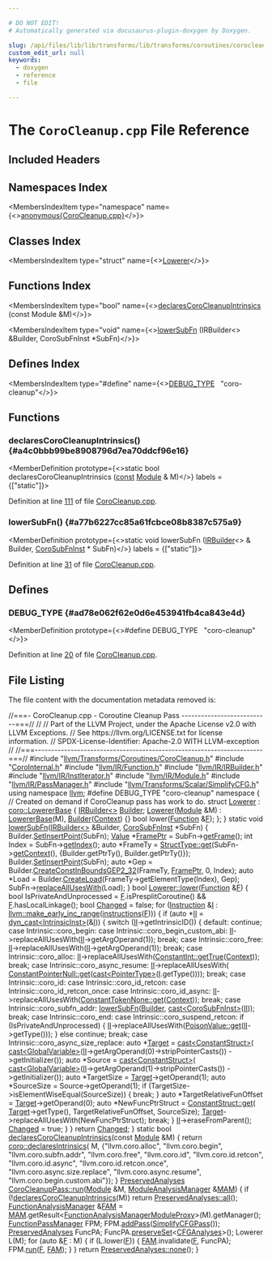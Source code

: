 ```yaml
---

# DO NOT EDIT!
# Automatically generated via docusaurus-plugin-doxygen by Doxygen.

slug: /api/files/lib/lib/transforms/lib/transforms/coroutines/corocleanup-cpp
custom_edit_url: null
keywords:
  - doxygen
  - reference
  - file

---
```





# The `CoroCleanup.cpp` File Reference

<DoxygenPage pluginConfig={pluginConfig}>



## Included Headers

<IncludesList>
<IncludesListItem
  filePath="llvm/Transforms/Coroutines/CoroCleanup.h"
  permalink="/docs/api/files/include/include/llvm/include/llvm/transforms/include/llvm/transforms/coroutines/corocleanup-h"
  isLocal="true" />
<IncludesListItem
  filePath="CoroInternal.h"
  permalink="/docs/api/files/lib/lib/transforms/lib/transforms/coroutines/corointernal-h"
  isLocal="true" />
<IncludesListItem
  filePath="llvm/IR/Function.h"
  permalink="/docs/api/files/include/include/llvm/include/llvm/ir/function-h"
  isLocal="true" />
<IncludesListItem
  filePath="llvm/IR/IRBuilder.h"
  permalink="/docs/api/files/include/include/llvm/include/llvm/ir/irbuilder-h"
  isLocal="true" />
<IncludesListItem
  filePath="llvm/IR/InstIterator.h"
  permalink="/docs/api/files/include/include/llvm/include/llvm/ir/institerator-h"
  isLocal="true" />
<IncludesListItem
  filePath="llvm/IR/Module.h"
  permalink="/docs/api/files/include/include/llvm/include/llvm/ir/module-h"
  isLocal="true" />
<IncludesListItem
  filePath="llvm/IR/PassManager.h"
  permalink="/docs/api/files/include/include/llvm/include/llvm/ir/passmanager-h"
  isLocal="true" />
<IncludesListItem
  filePath="llvm/Transforms/Scalar/SimplifyCFG.h"
  permalink="/docs/api/files/include/include/llvm/include/llvm/transforms/include/llvm/transforms/scalar/simplifycfg-h"
  isLocal="true" />
</IncludesList>

## Namespaces Index

<MembersIndex>

<MembersIndexItem
  type="namespace"
  name={<><a href="/docs/api/namespaces/anonymous-corocleanup-cpp-">anonymous&#123;CoroCleanup.cpp&#125;</a></>}>
</MembersIndexItem>

</MembersIndex>

## Classes Index

<MembersIndex>

<MembersIndexItem
  type="struct"
  name={<><a href="/docs/api/structs/anonymous-namespace-corocleanup-cpp-/lowerer">Lowerer</a></>}>
</MembersIndexItem>

</MembersIndex>

## Functions Index

<MembersIndex>

<MembersIndexItem
  type="bool"
  name={<><a href="#a4c0bbb99be8908796d7ea70ddcf96e16">declaresCoroCleanupIntrinsics</a> (const Module &amp;M)</>}>
</MembersIndexItem>

<MembersIndexItem
  type="void"
  name={<><a href="#a77b6227cc85a61fcbce08b8387c575a9">lowerSubFn</a> (IRBuilder&lt;&gt; &amp;Builder, CoroSubFnInst &#42;SubFn)</>}>
</MembersIndexItem>

</MembersIndex>

## Defines Index

<MembersIndex>

<MembersIndexItem
  type="#define"
  name={<><a href="#ad78e062f62e0d6e453941fb4ca843e4d">DEBUG&#95;TYPE</a>&nbsp;&nbsp;&nbsp;&quot;coro-cleanup&quot;</>}>
</MembersIndexItem>

</MembersIndex>


<SectionDefinition>

## Functions

### declaresCoroCleanupIntrinsics() {#a4c0bbb99be8908796d7ea70ddcf96e16}

<MemberDefinition
  prototype={<>static bool declaresCoroCleanupIntrinsics (<a href="/docs/api/files/lib/lib/target/lib/target/aarch64/aarch64promoteconstant-cpp/#a90f8350fecae261c25be85d38b451bff">const</a> <a href="/docs/api/classes/llvm/module">Module</a> &amp; M)</>}
  labels = {["static"]}>

Definition at line <a href="#l00111">111</a> of file <a href="/docs/api/files/lib/lib/transforms/lib/transforms/coroutines/corocleanup-cpp">CoroCleanup.cpp</a>.
</MemberDefinition>

### lowerSubFn() {#a77b6227cc85a61fcbce08b8387c575a9}

<MemberDefinition
  prototype={<>static void lowerSubFn (<a href="/docs/api/classes/llvm/irbuilder">IRBuilder</a>&lt;&gt; &amp; Builder, <a href="/docs/api/classes/llvm/corosubfninst">CoroSubFnInst</a> &#42; SubFn)</>}
  labels = {["static"]}>

Definition at line <a href="#l00031">31</a> of file <a href="/docs/api/files/lib/lib/transforms/lib/transforms/coroutines/corocleanup-cpp">CoroCleanup.cpp</a>.
</MemberDefinition>

</SectionDefinition>

<SectionDefinition>

## Defines

### DEBUG&#95;TYPE {#ad78e062f62e0d6e453941fb4ca843e4d}

<MemberDefinition
  prototype={<>#define DEBUG&#95;TYPE&nbsp;&nbsp;&nbsp;&quot;coro-cleanup&quot;</>}>

Definition at line <a href="#l00020">20</a> of file <a href="/docs/api/files/lib/lib/transforms/lib/transforms/coroutines/corocleanup-cpp">CoroCleanup.cpp</a>.
</MemberDefinition>

</SectionDefinition>

## File Listing

The file content with the documentation metadata removed is:

<ProgramListing>

<Link id="l00001" /><CodeLine lineNumber="1"><Highlight kind="comment">//===- CoroCleanup.cpp - Coroutine Cleanup Pass ---------------------------===//</Highlight><Highlight kind="normal"></Highlight></CodeLine>
<Link id="l00002" /><CodeLine lineNumber="2"><Highlight kind="normal"></Highlight><Highlight kind="comment">//</Highlight><Highlight kind="normal"></Highlight></CodeLine>
<Link id="l00003" /><CodeLine lineNumber="3"><Highlight kind="normal"></Highlight><Highlight kind="comment">// Part of the LLVM Project, under the Apache License v2.0 with LLVM Exceptions.</Highlight><Highlight kind="normal"></Highlight></CodeLine>
<Link id="l00004" /><CodeLine lineNumber="4"><Highlight kind="normal"></Highlight><Highlight kind="comment">// See https://llvm.org/LICENSE.txt for license information.</Highlight><Highlight kind="normal"></Highlight></CodeLine>
<Link id="l00005" /><CodeLine lineNumber="5"><Highlight kind="normal"></Highlight><Highlight kind="comment">// SPDX-License-Identifier: Apache-2.0 WITH LLVM-exception</Highlight><Highlight kind="normal"></Highlight></CodeLine>
<Link id="l00006" /><CodeLine lineNumber="6"><Highlight kind="normal"></Highlight><Highlight kind="comment">//</Highlight><Highlight kind="normal"></Highlight></CodeLine>
<Link id="l00007" /><CodeLine lineNumber="7"><Highlight kind="normal"></Highlight><Highlight kind="comment">//===----------------------------------------------------------------------===//</Highlight><Highlight kind="normal"></Highlight></CodeLine>
<Link id="l00008" /><CodeLine lineNumber="8"><Highlight kind="normal"></Highlight></CodeLine>
<Link id="l00009" /><CodeLine lineNumber="9"><Highlight kind="normal"></Highlight><Highlight kind="preprocessor">#include &quot;<a href="/docs/api/files/include/include/llvm/include/llvm/transforms/include/llvm/transforms/coroutines/corocleanup-h">llvm/Transforms/Coroutines/CoroCleanup.h</a>&quot;</Highlight><Highlight kind="normal"></Highlight></CodeLine>
<Link id="l00010" /><CodeLine lineNumber="10"><Highlight kind="normal"></Highlight><Highlight kind="preprocessor">#include &quot;<a href="/docs/api/files/lib/lib/transforms/lib/transforms/coroutines/corointernal-h">CoroInternal.h</a>&quot;</Highlight><Highlight kind="normal"></Highlight></CodeLine>
<Link id="l00011" /><CodeLine lineNumber="11"><Highlight kind="normal"></Highlight><Highlight kind="preprocessor">#include &quot;<a href="/docs/api/files/include/include/llvm/include/llvm/ir/function-h">llvm/IR/Function.h</a>&quot;</Highlight><Highlight kind="normal"></Highlight></CodeLine>
<Link id="l00012" /><CodeLine lineNumber="12"><Highlight kind="normal"></Highlight><Highlight kind="preprocessor">#include &quot;<a href="/docs/api/files/include/include/llvm/include/llvm/ir/irbuilder-h">llvm/IR/IRBuilder.h</a>&quot;</Highlight><Highlight kind="normal"></Highlight></CodeLine>
<Link id="l00013" /><CodeLine lineNumber="13"><Highlight kind="normal"></Highlight><Highlight kind="preprocessor">#include &quot;<a href="/docs/api/files/include/include/llvm/include/llvm/ir/institerator-h">llvm/IR/InstIterator.h</a>&quot;</Highlight><Highlight kind="normal"></Highlight></CodeLine>
<Link id="l00014" /><CodeLine lineNumber="14"><Highlight kind="normal"></Highlight><Highlight kind="preprocessor">#include &quot;<a href="/docs/api/files/include/include/llvm/include/llvm/ir/module-h">llvm/IR/Module.h</a>&quot;</Highlight><Highlight kind="normal"></Highlight></CodeLine>
<Link id="l00015" /><CodeLine lineNumber="15"><Highlight kind="normal"></Highlight><Highlight kind="preprocessor">#include &quot;<a href="/docs/api/files/include/include/llvm/include/llvm/ir/passmanager-h">llvm/IR/PassManager.h</a>&quot;</Highlight><Highlight kind="normal"></Highlight></CodeLine>
<Link id="l00016" /><CodeLine lineNumber="16"><Highlight kind="normal"></Highlight><Highlight kind="preprocessor">#include &quot;<a href="/docs/api/files/include/include/llvm/include/llvm/transforms/include/llvm/transforms/scalar/simplifycfg-h">llvm/Transforms/Scalar/SimplifyCFG.h</a>&quot;</Highlight><Highlight kind="normal"></Highlight></CodeLine>
<Link id="l00017" /><CodeLine lineNumber="17"><Highlight kind="normal"></Highlight></CodeLine>
<Link id="l00018" /><CodeLine lineNumber="18"><Highlight kind="normal"></Highlight><Highlight kind="keyword">using namespace </Highlight><Highlight kind="normal"><a href="/docs/api/namespaces/llvm">llvm</a>;</Highlight></CodeLine>
<Link id="l00019" /><CodeLine lineNumber="19"><Highlight kind="normal"></Highlight></CodeLine>
<Link id="l00020" /><CodeLine lineNumber="20" lineLink="#ad78e062f62e0d6e453941fb4ca843e4d"><Highlight kind="normal"></Highlight><Highlight kind="preprocessor">#define DEBUG&#95;TYPE &quot;coro-cleanup&quot;</Highlight><Highlight kind="normal"></Highlight></CodeLine>
<Link id="l00021" /><CodeLine lineNumber="21"><Highlight kind="normal"></Highlight></CodeLine>
<Link id="l00022" /><CodeLine lineNumber="22" lineLink="/docs/api/namespaces/anonymous-corocleanup-cpp-"><Highlight kind="normal"></Highlight><Highlight kind="keyword">namespace </Highlight><Highlight kind="normal">&#123;</Highlight></CodeLine>
<Link id="l00023" /><CodeLine lineNumber="23"><Highlight kind="normal"></Highlight><Highlight kind="comment">// Created on demand if CoroCleanup pass has work to do.</Highlight><Highlight kind="normal"></Highlight></CodeLine>
<Link id="l00024" /><CodeLine lineNumber="24" lineLink="/docs/api/structs/anonymous-namespace-corocleanup-cpp-/lowerer"><Highlight kind="normal"></Highlight><Highlight kind="keyword">struct </Highlight><Highlight kind="normal"><a href="/docs/api/structs/anonymous-namespace-corocleanup-cpp-/lowerer/#a607a3f320507de4beca82a0b31332886">Lowerer</a> : <a href="/docs/api/structs/llvm/coro/lowererbase">coro::LowererBase</a> &#123;</Highlight></CodeLine>
<Link id="l00025" /><CodeLine lineNumber="25" lineLink="/docs/api/structs/anonymous-namespace-corocleanup-cpp-/lowerer/#a48fcb82f869bc58b7591c62b3ca3eeaa"><Highlight kind="normal">  <a href="/docs/api/classes/llvm/irbuilder">IRBuilder&lt;&gt;</a> <a href="/docs/api/structs/anonymous-namespace-corocleanup-cpp-/lowerer/#a48fcb82f869bc58b7591c62b3ca3eeaa">Builder</a>;</Highlight></CodeLine>
<Link id="l00026" /><CodeLine lineNumber="26" lineLink="/docs/api/structs/anonymous-namespace-corocleanup-cpp-/lowerer/#a607a3f320507de4beca82a0b31332886"><Highlight kind="normal">  <a href="/docs/api/structs/anonymous-namespace-corocleanup-cpp-/lowerer/#a607a3f320507de4beca82a0b31332886">Lowerer</a>(<a href="/docs/api/classes/llvm/module">Module</a> &amp;M) : <a href="/docs/api/structs/llvm/coro/lowererbase/#a2febb7f3cf36434914eef0bbc61818f0">LowererBase</a>(M), <a href="/docs/api/structs/anonymous-namespace-corocleanup-cpp-/lowerer/#a48fcb82f869bc58b7591c62b3ca3eeaa">Builder</a>(<a href="/docs/api/structs/llvm/coro/lowererbase/#ab9611e387d2e57455c71e4918fd438c7">Context</a>) &#123;&#125;</Highlight></CodeLine>
<Link id="l00027" /><CodeLine lineNumber="27"><Highlight kind="normal">  </Highlight><Highlight kind="keywordtype">bool</Highlight><Highlight kind="normal"> lower(<a href="/docs/api/classes/llvm/function">Function</a> &amp;<a href="/docs/api/files/lib/lib/support/md5-cpp/#a96d73bbd7af15cb1fc38c3f4a3bd82e9">F</a>);</Highlight></CodeLine>
<Link id="l00028" /><CodeLine lineNumber="28"><Highlight kind="normal">&#125;;</Highlight></CodeLine>
<Link id="l00029" /><CodeLine lineNumber="29"><Highlight kind="normal">&#125;</Highlight></CodeLine>
<Link id="l00030" /><CodeLine lineNumber="30"><Highlight kind="normal"></Highlight></CodeLine>
<Link id="l00031" /><CodeLine lineNumber="31" lineLink="#a77b6227cc85a61fcbce08b8387c575a9"><Highlight kind="normal"></Highlight><Highlight kind="keyword">static</Highlight><Highlight kind="normal"> </Highlight><Highlight kind="keywordtype">void</Highlight><Highlight kind="normal"> <a href="#a77b6227cc85a61fcbce08b8387c575a9">lowerSubFn</a>(<a href="/docs/api/classes/llvm/irbuilder">IRBuilder&lt;&gt;</a> &amp;Builder, <a href="/docs/api/classes/llvm/corosubfninst">CoroSubFnInst</a> &#42;SubFn) &#123;</Highlight></CodeLine>
<Link id="l00032" /><CodeLine lineNumber="32"><Highlight kind="normal">  Builder.<a href="/docs/api/classes/llvm/irbuilderbase/#ace45cae6925c65e9d6916e09dd5b17cc">SetInsertPoint</a>(SubFn);</Highlight></CodeLine>
<Link id="l00033" /><CodeLine lineNumber="33"><Highlight kind="normal">  <a href="/docs/api/classes/llvm/value">Value</a> &#42;<a href="/docs/api/files/lib/lib/target/lib/target/xcore/xcoreframelowering-cpp/#a64f8c7400de58c117c5af250f000675f">FramePtr</a> = SubFn-&gt;<a href="/docs/api/classes/llvm/corosubfninst/#a54a9f5b070810ccdabc867b0324f616e">getFrame</a>();</Highlight></CodeLine>
<Link id="l00034" /><CodeLine lineNumber="34"><Highlight kind="normal">  </Highlight><Highlight kind="keywordtype">int</Highlight><Highlight kind="normal"> Index = SubFn-&gt;<a href="/docs/api/classes/llvm/corosubfninst/#a85b47c7821ab7c779250e9d61b15de4f">getIndex</a>();</Highlight></CodeLine>
<Link id="l00035" /><CodeLine lineNumber="35"><Highlight kind="normal"></Highlight></CodeLine>
<Link id="l00036" /><CodeLine lineNumber="36"><Highlight kind="normal">  </Highlight><Highlight kind="keyword">auto</Highlight><Highlight kind="normal"> &#42;FrameTy = <a href="/docs/api/classes/llvm/structtype/#a18fc4545474c6ebb6f7c547f64f4fb31">StructType::get</a>(SubFn-&gt;<a href="/docs/api/classes/llvm/value/#ab3fc0225d8aaf8434026c3573f961f2c">getContext</a>(),</Highlight></CodeLine>
<Link id="l00037" /><CodeLine lineNumber="37"><Highlight kind="normal">                                  &#123;Builder.getPtrTy(), Builder.getPtrTy()&#125;);</Highlight></CodeLine>
<Link id="l00038" /><CodeLine lineNumber="38"><Highlight kind="normal"></Highlight></CodeLine>
<Link id="l00039" /><CodeLine lineNumber="39"><Highlight kind="normal">  Builder.<a href="/docs/api/classes/llvm/irbuilderbase/#ace45cae6925c65e9d6916e09dd5b17cc">SetInsertPoint</a>(SubFn);</Highlight></CodeLine>
<Link id="l00040" /><CodeLine lineNumber="40"><Highlight kind="normal">  </Highlight><Highlight kind="keyword">auto</Highlight><Highlight kind="normal"> &#42;Gep = Builder.<a href="/docs/api/classes/llvm/irbuilderbase/#aa85037712ab4c5044582974769aa4b62">CreateConstInBoundsGEP2&#95;32</a>(FrameTy, <a href="/docs/api/files/lib/lib/target/lib/target/xcore/xcoreframelowering-cpp/#a64f8c7400de58c117c5af250f000675f">FramePtr</a>, 0, Index);</Highlight></CodeLine>
<Link id="l00041" /><CodeLine lineNumber="41"><Highlight kind="normal">  </Highlight><Highlight kind="keyword">auto</Highlight><Highlight kind="normal"> &#42;Load = Builder.<a href="/docs/api/classes/llvm/irbuilderbase/#a9b01712e5f196d6d3d021ef23aad50e4">CreateLoad</a>(FrameTy-&gt;getElementType(Index), Gep);</Highlight></CodeLine>
<Link id="l00042" /><CodeLine lineNumber="42"><Highlight kind="normal"></Highlight></CodeLine>
<Link id="l00043" /><CodeLine lineNumber="43"><Highlight kind="normal">  SubFn-&gt;<a href="/docs/api/classes/llvm/value/#a3ab5fc45117b450e8bb04e564cb6e5f2">replaceAllUsesWith</a>(Load);</Highlight></CodeLine>
<Link id="l00044" /><CodeLine lineNumber="44"><Highlight kind="normal">&#125;</Highlight></CodeLine>
<Link id="l00045" /><CodeLine lineNumber="45"><Highlight kind="normal"></Highlight></CodeLine>
<Link id="l00046" /><CodeLine lineNumber="46" lineLink="/docs/api/structs/anonymous-namespace-corocleanup-cpp-/lowerer/#ae8263688979f1e86bc684abf99f43d61"><Highlight kind="normal"></Highlight><Highlight kind="keywordtype">bool</Highlight><Highlight kind="normal"> <a href="/docs/api/structs/anonymous-namespace-corocleanup-cpp-/lowerer/#ae8263688979f1e86bc684abf99f43d61">Lowerer::lower</a>(<a href="/docs/api/classes/llvm/function">Function</a> &amp;<a href="/docs/api/files/lib/lib/support/md5-cpp/#a96d73bbd7af15cb1fc38c3f4a3bd82e9">F</a>) &#123;</Highlight></CodeLine>
<Link id="l00047" /><CodeLine lineNumber="47"><Highlight kind="normal">  </Highlight><Highlight kind="keywordtype">bool</Highlight><Highlight kind="normal"> IsPrivateAndUnprocessed = <a href="/docs/api/files/lib/lib/support/md5-cpp/#a96d73bbd7af15cb1fc38c3f4a3bd82e9">F</a>.isPresplitCoroutine() &amp;&amp; <a href="/docs/api/files/lib/lib/support/md5-cpp/#a96d73bbd7af15cb1fc38c3f4a3bd82e9">F</a>.hasLocalLinkage();</Highlight></CodeLine>
<Link id="l00048" /><CodeLine lineNumber="48"><Highlight kind="normal">  </Highlight><Highlight kind="keywordtype">bool</Highlight><Highlight kind="normal"> <a href="/docs/api/groups/arcopt/#gaa57b1a4e6a1c79233913139635169cf1">Changed</a> = </Highlight><Highlight kind="keyword">false</Highlight><Highlight kind="normal">;</Highlight></CodeLine>
<Link id="l00049" /><CodeLine lineNumber="49"><Highlight kind="normal"></Highlight></CodeLine>
<Link id="l00050" /><CodeLine lineNumber="50"><Highlight kind="normal">  </Highlight><Highlight kind="keywordflow">for</Highlight><Highlight kind="normal"> (<a href="/docs/api/classes/llvm/instruction">Instruction</a> &amp;<a href="/docs/api/files/lib/lib/support/md5-cpp/#ac0eafdc9ee161b71e7af98af736952fd">I</a> : <a href="/docs/api/namespaces/llvm/#a3d2cdc4a0db233678e7141c9d6ea3419">llvm::make&#95;early&#95;inc&#95;range</a>(<a href="/docs/api/files/lib/lib/codegen/atomicexpandpass-cpp/#a1bcc06b1cb86bd0ea08f33323190bdaa">instructions</a>(<a href="/docs/api/files/lib/lib/support/md5-cpp/#a96d73bbd7af15cb1fc38c3f4a3bd82e9">F</a>))) &#123;</Highlight></CodeLine>
<Link id="l00051" /><CodeLine lineNumber="51"><Highlight kind="normal">    </Highlight><Highlight kind="keywordflow">if</Highlight><Highlight kind="normal"> (</Highlight><Highlight kind="keyword">auto</Highlight><Highlight kind="normal"> &#42;<a href="/docs/api/files/lib/lib/target/lib/target/nvptx/nvvmintrrange-cpp/#ac5804672fc0850438d63caec770647f8">II</a> = <a href="/docs/api/namespaces/llvm/#a22eeee01734061ac1b31ccd994c49eef">dyn&#95;cast&lt;IntrinsicInst&gt;</a>(&amp;<a href="/docs/api/files/lib/lib/support/md5-cpp/#ac0eafdc9ee161b71e7af98af736952fd">I</a>)) &#123;</Highlight></CodeLine>
<Link id="l00052" /><CodeLine lineNumber="52"><Highlight kind="normal">      </Highlight><Highlight kind="keywordflow">switch</Highlight><Highlight kind="normal"> (<a href="/docs/api/files/lib/lib/target/lib/target/nvptx/nvvmintrrange-cpp/#ac5804672fc0850438d63caec770647f8">II</a>-&gt;getIntrinsicID()) &#123;</Highlight></CodeLine>
<Link id="l00053" /><CodeLine lineNumber="53"><Highlight kind="normal">      </Highlight><Highlight kind="keywordflow">default</Highlight><Highlight kind="normal">:</Highlight></CodeLine>
<Link id="l00054" /><CodeLine lineNumber="54"><Highlight kind="normal">        </Highlight><Highlight kind="keywordflow">continue</Highlight><Highlight kind="normal">;</Highlight></CodeLine>
<Link id="l00055" /><CodeLine lineNumber="55"><Highlight kind="normal">      </Highlight><Highlight kind="keywordflow">case</Highlight><Highlight kind="normal"> Intrinsic::coro&#95;begin:</Highlight></CodeLine>
<Link id="l00056" /><CodeLine lineNumber="56"><Highlight kind="normal">      </Highlight><Highlight kind="keywordflow">case</Highlight><Highlight kind="normal"> Intrinsic::coro&#95;begin&#95;custom&#95;abi:</Highlight></CodeLine>
<Link id="l00057" /><CodeLine lineNumber="57"><Highlight kind="normal">        <a href="/docs/api/files/lib/lib/target/lib/target/nvptx/nvvmintrrange-cpp/#ac5804672fc0850438d63caec770647f8">II</a>-&gt;replaceAllUsesWith(<a href="/docs/api/files/lib/lib/target/lib/target/nvptx/nvvmintrrange-cpp/#ac5804672fc0850438d63caec770647f8">II</a>-&gt;getArgOperand(1));</Highlight></CodeLine>
<Link id="l00058" /><CodeLine lineNumber="58"><Highlight kind="normal">        </Highlight><Highlight kind="keywordflow">break</Highlight><Highlight kind="normal">;</Highlight></CodeLine>
<Link id="l00059" /><CodeLine lineNumber="59"><Highlight kind="normal">      </Highlight><Highlight kind="keywordflow">case</Highlight><Highlight kind="normal"> Intrinsic::coro&#95;free:</Highlight></CodeLine>
<Link id="l00060" /><CodeLine lineNumber="60"><Highlight kind="normal">        <a href="/docs/api/files/lib/lib/target/lib/target/nvptx/nvvmintrrange-cpp/#ac5804672fc0850438d63caec770647f8">II</a>-&gt;replaceAllUsesWith(<a href="/docs/api/files/lib/lib/target/lib/target/nvptx/nvvmintrrange-cpp/#ac5804672fc0850438d63caec770647f8">II</a>-&gt;getArgOperand(1));</Highlight></CodeLine>
<Link id="l00061" /><CodeLine lineNumber="61"><Highlight kind="normal">        </Highlight><Highlight kind="keywordflow">break</Highlight><Highlight kind="normal">;</Highlight></CodeLine>
<Link id="l00062" /><CodeLine lineNumber="62"><Highlight kind="normal">      </Highlight><Highlight kind="keywordflow">case</Highlight><Highlight kind="normal"> Intrinsic::coro&#95;alloc:</Highlight></CodeLine>
<Link id="l00063" /><CodeLine lineNumber="63"><Highlight kind="normal">        <a href="/docs/api/files/lib/lib/target/lib/target/nvptx/nvvmintrrange-cpp/#ac5804672fc0850438d63caec770647f8">II</a>-&gt;replaceAllUsesWith(<a href="/docs/api/classes/llvm/constantint/#a82dbbd8e3688b0bc1eedb338864d0d0c">ConstantInt::getTrue</a>(<a href="/docs/api/structs/llvm/coro/lowererbase/#ab9611e387d2e57455c71e4918fd438c7">Context</a>));</Highlight></CodeLine>
<Link id="l00064" /><CodeLine lineNumber="64"><Highlight kind="normal">        </Highlight><Highlight kind="keywordflow">break</Highlight><Highlight kind="normal">;</Highlight></CodeLine>
<Link id="l00065" /><CodeLine lineNumber="65"><Highlight kind="normal">      </Highlight><Highlight kind="keywordflow">case</Highlight><Highlight kind="normal"> Intrinsic::coro&#95;async&#95;resume:</Highlight></CodeLine>
<Link id="l00066" /><CodeLine lineNumber="66"><Highlight kind="normal">        <a href="/docs/api/files/lib/lib/target/lib/target/nvptx/nvvmintrrange-cpp/#ac5804672fc0850438d63caec770647f8">II</a>-&gt;replaceAllUsesWith(</Highlight></CodeLine>
<Link id="l00067" /><CodeLine lineNumber="67"><Highlight kind="normal">            <a href="/docs/api/classes/llvm/constantpointernull/#a96f5c85e4022e369266541b2db3fda69">ConstantPointerNull::get</a>(<a href="/docs/api/namespaces/llvm/#ac4fc845f5ed92de63cd4474f128f5fc5">cast&lt;PointerType&gt;</a>(<a href="/docs/api/files/lib/lib/support/md5-cpp/#ac0eafdc9ee161b71e7af98af736952fd">I</a>.getType())));</Highlight></CodeLine>
<Link id="l00068" /><CodeLine lineNumber="68"><Highlight kind="normal">        </Highlight><Highlight kind="keywordflow">break</Highlight><Highlight kind="normal">;</Highlight></CodeLine>
<Link id="l00069" /><CodeLine lineNumber="69"><Highlight kind="normal">      </Highlight><Highlight kind="keywordflow">case</Highlight><Highlight kind="normal"> Intrinsic::coro&#95;id:</Highlight></CodeLine>
<Link id="l00070" /><CodeLine lineNumber="70"><Highlight kind="normal">      </Highlight><Highlight kind="keywordflow">case</Highlight><Highlight kind="normal"> Intrinsic::coro&#95;id&#95;retcon:</Highlight></CodeLine>
<Link id="l00071" /><CodeLine lineNumber="71"><Highlight kind="normal">      </Highlight><Highlight kind="keywordflow">case</Highlight><Highlight kind="normal"> Intrinsic::coro&#95;id&#95;retcon&#95;once:</Highlight></CodeLine>
<Link id="l00072" /><CodeLine lineNumber="72"><Highlight kind="normal">      </Highlight><Highlight kind="keywordflow">case</Highlight><Highlight kind="normal"> Intrinsic::coro&#95;id&#95;async:</Highlight></CodeLine>
<Link id="l00073" /><CodeLine lineNumber="73"><Highlight kind="normal">        <a href="/docs/api/files/lib/lib/target/lib/target/nvptx/nvvmintrrange-cpp/#ac5804672fc0850438d63caec770647f8">II</a>-&gt;replaceAllUsesWith(<a href="/docs/api/classes/llvm/constanttokennone/#a8e29fb8e39fb67b3bb746dbba47fcb29">ConstantTokenNone::get</a>(<a href="/docs/api/structs/llvm/coro/lowererbase/#ab9611e387d2e57455c71e4918fd438c7">Context</a>));</Highlight></CodeLine>
<Link id="l00074" /><CodeLine lineNumber="74"><Highlight kind="normal">        </Highlight><Highlight kind="keywordflow">break</Highlight><Highlight kind="normal">;</Highlight></CodeLine>
<Link id="l00075" /><CodeLine lineNumber="75"><Highlight kind="normal">      </Highlight><Highlight kind="keywordflow">case</Highlight><Highlight kind="normal"> Intrinsic::coro&#95;subfn&#95;addr:</Highlight></CodeLine>
<Link id="l00076" /><CodeLine lineNumber="76"><Highlight kind="normal">        <a href="#a77b6227cc85a61fcbce08b8387c575a9">lowerSubFn</a>(<a href="/docs/api/structs/anonymous-namespace-corocleanup-cpp-/lowerer/#a48fcb82f869bc58b7591c62b3ca3eeaa">Builder</a>, <a href="/docs/api/namespaces/llvm/#ac4fc845f5ed92de63cd4474f128f5fc5">cast&lt;CoroSubFnInst&gt;</a>(<a href="/docs/api/files/lib/lib/target/lib/target/nvptx/nvvmintrrange-cpp/#ac5804672fc0850438d63caec770647f8">II</a>));</Highlight></CodeLine>
<Link id="l00077" /><CodeLine lineNumber="77"><Highlight kind="normal">        </Highlight><Highlight kind="keywordflow">break</Highlight><Highlight kind="normal">;</Highlight></CodeLine>
<Link id="l00078" /><CodeLine lineNumber="78"><Highlight kind="normal">      </Highlight><Highlight kind="keywordflow">case</Highlight><Highlight kind="normal"> Intrinsic::coro&#95;end:</Highlight></CodeLine>
<Link id="l00079" /><CodeLine lineNumber="79"><Highlight kind="normal">      </Highlight><Highlight kind="keywordflow">case</Highlight><Highlight kind="normal"> Intrinsic::coro&#95;suspend&#95;retcon:</Highlight></CodeLine>
<Link id="l00080" /><CodeLine lineNumber="80"><Highlight kind="normal">        </Highlight><Highlight kind="keywordflow">if</Highlight><Highlight kind="normal"> (IsPrivateAndUnprocessed) &#123;</Highlight></CodeLine>
<Link id="l00081" /><CodeLine lineNumber="81"><Highlight kind="normal">          <a href="/docs/api/files/lib/lib/target/lib/target/nvptx/nvvmintrrange-cpp/#ac5804672fc0850438d63caec770647f8">II</a>-&gt;replaceAllUsesWith(<a href="/docs/api/classes/llvm/poisonvalue/#a1bf08613fb664a2e377a9a72c59a6b66">PoisonValue::get</a>(<a href="/docs/api/files/lib/lib/target/lib/target/nvptx/nvvmintrrange-cpp/#ac5804672fc0850438d63caec770647f8">II</a>-&gt;getType()));</Highlight></CodeLine>
<Link id="l00082" /><CodeLine lineNumber="82"><Highlight kind="normal">        &#125; </Highlight><Highlight kind="keywordflow">else</Highlight><Highlight kind="normal"></Highlight></CodeLine>
<Link id="l00083" /><CodeLine lineNumber="83"><Highlight kind="normal">          </Highlight><Highlight kind="keywordflow">continue</Highlight><Highlight kind="normal">;</Highlight></CodeLine>
<Link id="l00084" /><CodeLine lineNumber="84"><Highlight kind="normal">        </Highlight><Highlight kind="keywordflow">break</Highlight><Highlight kind="normal">;</Highlight></CodeLine>
<Link id="l00085" /><CodeLine lineNumber="85"><Highlight kind="normal">      </Highlight><Highlight kind="keywordflow">case</Highlight><Highlight kind="normal"> Intrinsic::coro&#95;async&#95;size&#95;replace:</Highlight></CodeLine>
<Link id="l00086" /><CodeLine lineNumber="86"><Highlight kind="normal">        </Highlight><Highlight kind="keyword">auto</Highlight><Highlight kind="normal"> &#42;<a href="/docs/api/classes/llvm/target">Target</a> = <a href="/docs/api/namespaces/llvm/#ac4fc845f5ed92de63cd4474f128f5fc5">cast&lt;ConstantStruct&gt;</a>(</Highlight></CodeLine>
<Link id="l00087" /><CodeLine lineNumber="87"><Highlight kind="normal">            <a href="/docs/api/namespaces/llvm/#ac4fc845f5ed92de63cd4474f128f5fc5">cast&lt;GlobalVariable&gt;</a>(<a href="/docs/api/files/lib/lib/target/lib/target/nvptx/nvvmintrrange-cpp/#ac5804672fc0850438d63caec770647f8">II</a>-&gt;getArgOperand(0)-&gt;stripPointerCasts())</Highlight></CodeLine>
<Link id="l00088" /><CodeLine lineNumber="88"><Highlight kind="normal">                -&gt;getInitializer());</Highlight></CodeLine>
<Link id="l00089" /><CodeLine lineNumber="89"><Highlight kind="normal">        </Highlight><Highlight kind="keyword">auto</Highlight><Highlight kind="normal"> &#42;Source = <a href="/docs/api/namespaces/llvm/#ac4fc845f5ed92de63cd4474f128f5fc5">cast&lt;ConstantStruct&gt;</a>(</Highlight></CodeLine>
<Link id="l00090" /><CodeLine lineNumber="90"><Highlight kind="normal">            <a href="/docs/api/namespaces/llvm/#ac4fc845f5ed92de63cd4474f128f5fc5">cast&lt;GlobalVariable&gt;</a>(<a href="/docs/api/files/lib/lib/target/lib/target/nvptx/nvvmintrrange-cpp/#ac5804672fc0850438d63caec770647f8">II</a>-&gt;getArgOperand(1)-&gt;stripPointerCasts())</Highlight></CodeLine>
<Link id="l00091" /><CodeLine lineNumber="91"><Highlight kind="normal">                -&gt;getInitializer());</Highlight></CodeLine>
<Link id="l00092" /><CodeLine lineNumber="92"><Highlight kind="normal">        </Highlight><Highlight kind="keyword">auto</Highlight><Highlight kind="normal"> &#42;TargetSize = <a href="/docs/api/classes/llvm/target">Target</a>-&gt;getOperand(1);</Highlight></CodeLine>
<Link id="l00093" /><CodeLine lineNumber="93"><Highlight kind="normal">        </Highlight><Highlight kind="keyword">auto</Highlight><Highlight kind="normal"> &#42;SourceSize = Source-&gt;getOperand(1);</Highlight></CodeLine>
<Link id="l00094" /><CodeLine lineNumber="94"><Highlight kind="normal">        </Highlight><Highlight kind="keywordflow">if</Highlight><Highlight kind="normal"> (TargetSize-&gt;isElementWiseEqual(SourceSize)) &#123;</Highlight></CodeLine>
<Link id="l00095" /><CodeLine lineNumber="95"><Highlight kind="normal">          </Highlight><Highlight kind="keywordflow">break</Highlight><Highlight kind="normal">;</Highlight></CodeLine>
<Link id="l00096" /><CodeLine lineNumber="96"><Highlight kind="normal">        &#125;</Highlight></CodeLine>
<Link id="l00097" /><CodeLine lineNumber="97"><Highlight kind="normal">        </Highlight><Highlight kind="keyword">auto</Highlight><Highlight kind="normal"> &#42;TargetRelativeFunOffset = <a href="/docs/api/classes/llvm/target">Target</a>-&gt;getOperand(0);</Highlight></CodeLine>
<Link id="l00098" /><CodeLine lineNumber="98"><Highlight kind="normal">        </Highlight><Highlight kind="keyword">auto</Highlight><Highlight kind="normal"> &#42;NewFuncPtrStruct = <a href="/docs/api/classes/llvm/constantstruct/#a54fcfa620deb80373f489ba2fdad7643">ConstantStruct::get</a>(</Highlight></CodeLine>
<Link id="l00099" /><CodeLine lineNumber="99"><Highlight kind="normal">            <a href="/docs/api/classes/llvm/target">Target</a>-&gt;getType(), TargetRelativeFunOffset, SourceSize);</Highlight></CodeLine>
<Link id="l00100" /><CodeLine lineNumber="100"><Highlight kind="normal">        <a href="/docs/api/classes/llvm/target">Target</a>-&gt;replaceAllUsesWith(NewFuncPtrStruct);</Highlight></CodeLine>
<Link id="l00101" /><CodeLine lineNumber="101"><Highlight kind="normal">        </Highlight><Highlight kind="keywordflow">break</Highlight><Highlight kind="normal">;</Highlight></CodeLine>
<Link id="l00102" /><CodeLine lineNumber="102"><Highlight kind="normal">      &#125;</Highlight></CodeLine>
<Link id="l00103" /><CodeLine lineNumber="103"><Highlight kind="normal">      <a href="/docs/api/files/lib/lib/target/lib/target/nvptx/nvvmintrrange-cpp/#ac5804672fc0850438d63caec770647f8">II</a>-&gt;eraseFromParent();</Highlight></CodeLine>
<Link id="l00104" /><CodeLine lineNumber="104"><Highlight kind="normal">      <a href="/docs/api/groups/arcopt/#gaa57b1a4e6a1c79233913139635169cf1">Changed</a> = </Highlight><Highlight kind="keyword">true</Highlight><Highlight kind="normal">;</Highlight></CodeLine>
<Link id="l00105" /><CodeLine lineNumber="105"><Highlight kind="normal">    &#125;</Highlight></CodeLine>
<Link id="l00106" /><CodeLine lineNumber="106"><Highlight kind="normal">  &#125;</Highlight></CodeLine>
<Link id="l00107" /><CodeLine lineNumber="107"><Highlight kind="normal"></Highlight></CodeLine>
<Link id="l00108" /><CodeLine lineNumber="108"><Highlight kind="normal">  </Highlight><Highlight kind="keywordflow">return</Highlight><Highlight kind="normal"> <a href="/docs/api/groups/arcopt/#gaa57b1a4e6a1c79233913139635169cf1">Changed</a>;</Highlight></CodeLine>
<Link id="l00109" /><CodeLine lineNumber="109"><Highlight kind="normal">&#125;</Highlight></CodeLine>
<Link id="l00110" /><CodeLine lineNumber="110"><Highlight kind="normal"></Highlight></CodeLine>
<Link id="l00111" /><CodeLine lineNumber="111" lineLink="#a4c0bbb99be8908796d7ea70ddcf96e16"><Highlight kind="normal"></Highlight><Highlight kind="keyword">static</Highlight><Highlight kind="normal"> </Highlight><Highlight kind="keywordtype">bool</Highlight><Highlight kind="normal"> <a href="#a4c0bbb99be8908796d7ea70ddcf96e16">declaresCoroCleanupIntrinsics</a>(</Highlight><Highlight kind="keyword">const</Highlight><Highlight kind="normal"> <a href="/docs/api/classes/llvm/module">Module</a> &amp;M) &#123;</Highlight></CodeLine>
<Link id="l00112" /><CodeLine lineNumber="112"><Highlight kind="normal">  </Highlight><Highlight kind="keywordflow">return</Highlight><Highlight kind="normal"> <a href="/docs/api/namespaces/llvm/coro/#a6e95f844cc43fa4786df11ea5a1a3f10">coro::declaresIntrinsics</a>(</Highlight></CodeLine>
<Link id="l00113" /><CodeLine lineNumber="113"><Highlight kind="normal">      M, &#123;</Highlight><Highlight kind="stringliteral">&quot;llvm.coro.alloc&quot;</Highlight><Highlight kind="normal">, </Highlight><Highlight kind="stringliteral">&quot;llvm.coro.begin&quot;</Highlight><Highlight kind="normal">, </Highlight><Highlight kind="stringliteral">&quot;llvm.coro.subfn.addr&quot;</Highlight><Highlight kind="normal">,</Highlight></CodeLine>
<Link id="l00114" /><CodeLine lineNumber="114"><Highlight kind="normal">          </Highlight><Highlight kind="stringliteral">&quot;llvm.coro.free&quot;</Highlight><Highlight kind="normal">, </Highlight><Highlight kind="stringliteral">&quot;llvm.coro.id&quot;</Highlight><Highlight kind="normal">, </Highlight><Highlight kind="stringliteral">&quot;llvm.coro.id.retcon&quot;</Highlight><Highlight kind="normal">,</Highlight></CodeLine>
<Link id="l00115" /><CodeLine lineNumber="115"><Highlight kind="normal">          </Highlight><Highlight kind="stringliteral">&quot;llvm.coro.id.async&quot;</Highlight><Highlight kind="normal">, </Highlight><Highlight kind="stringliteral">&quot;llvm.coro.id.retcon.once&quot;</Highlight><Highlight kind="normal">,</Highlight></CodeLine>
<Link id="l00116" /><CodeLine lineNumber="116"><Highlight kind="normal">          </Highlight><Highlight kind="stringliteral">&quot;llvm.coro.async.size.replace&quot;</Highlight><Highlight kind="normal">, </Highlight><Highlight kind="stringliteral">&quot;llvm.coro.async.resume&quot;</Highlight><Highlight kind="normal">,</Highlight></CodeLine>
<Link id="l00117" /><CodeLine lineNumber="117"><Highlight kind="normal">          </Highlight><Highlight kind="stringliteral">&quot;llvm.coro.begin.custom.abi&quot;</Highlight><Highlight kind="normal">&#125;);</Highlight></CodeLine>
<Link id="l00118" /><CodeLine lineNumber="118"><Highlight kind="normal">&#125;</Highlight></CodeLine>
<Link id="l00119" /><CodeLine lineNumber="119"><Highlight kind="normal"></Highlight></CodeLine>
<Link id="l00120" /><CodeLine lineNumber="120" lineLink="/docs/api/structs/llvm/corocleanuppass/#ad94b3bcb5dea38b6b7d891fa9344322c"><Highlight kind="normal"><a href="/docs/api/classes/llvm/preservedanalyses">PreservedAnalyses</a> <a href="/docs/api/structs/llvm/corocleanuppass/#ad94b3bcb5dea38b6b7d891fa9344322c">CoroCleanupPass::run</a>(<a href="/docs/api/classes/llvm/module">Module</a> &amp;M,</Highlight></CodeLine>
<Link id="l00121" /><CodeLine lineNumber="121"><Highlight kind="normal">                                       <a href="/docs/api/namespaces/llvm/#af9c9208365fd9ce11392b4d79485e259">ModuleAnalysisManager</a> &amp;<a href="/docs/api/files/lib/lib/passes/passbuilderbindings-cpp/#a85bddafa659a93a7a67c9094648259be">MAM</a>) &#123;</Highlight></CodeLine>
<Link id="l00122" /><CodeLine lineNumber="122"><Highlight kind="normal">  </Highlight><Highlight kind="keywordflow">if</Highlight><Highlight kind="normal"> (!<a href="#a4c0bbb99be8908796d7ea70ddcf96e16">declaresCoroCleanupIntrinsics</a>(M))</Highlight></CodeLine>
<Link id="l00123" /><CodeLine lineNumber="123"><Highlight kind="normal">    </Highlight><Highlight kind="keywordflow">return</Highlight><Highlight kind="normal"> <a href="/docs/api/classes/llvm/preservedanalyses/#a1258a1ff55557c27684010ebd7283712">PreservedAnalyses::all</a>();</Highlight></CodeLine>
<Link id="l00124" /><CodeLine lineNumber="124"><Highlight kind="normal"></Highlight></CodeLine>
<Link id="l00125" /><CodeLine lineNumber="125"><Highlight kind="normal">  <a href="/docs/api/namespaces/llvm/#adce09a5a0de0e3177eb00e932734af2f">FunctionAnalysisManager</a> &amp;<a href="/docs/api/files/lib/lib/passes/passbuilderbindings-cpp/#a83c7e5ca51099e4efa895791a02fb0ed">FAM</a> =</Highlight></CodeLine>
<Link id="l00126" /><CodeLine lineNumber="126"><Highlight kind="normal">      <a href="/docs/api/files/lib/lib/passes/passbuilderbindings-cpp/#a85bddafa659a93a7a67c9094648259be">MAM</a>.getResult&lt;<a href="/docs/api/namespaces/llvm/#a4143e067711d3c7795276b225a8d6eb9">FunctionAnalysisManagerModuleProxy</a>&gt;(M).getManager();</Highlight></CodeLine>
<Link id="l00127" /><CodeLine lineNumber="127"><Highlight kind="normal"></Highlight></CodeLine>
<Link id="l00128" /><CodeLine lineNumber="128"><Highlight kind="normal">  <a href="/docs/api/namespaces/llvm/#ab70ef138acbdb1c8278ecf41f5da400f">FunctionPassManager</a> FPM;</Highlight></CodeLine>
<Link id="l00129" /><CodeLine lineNumber="129"><Highlight kind="normal">  FPM.<a href="/docs/api/classes/llvm/passmanager/#a3b988beeca0390fa8fa653d17bded384">addPass</a>(<a href="/docs/api/classes/llvm/simplifycfgpass">SimplifyCFGPass</a>());</Highlight></CodeLine>
<Link id="l00130" /><CodeLine lineNumber="130"><Highlight kind="normal"></Highlight></CodeLine>
<Link id="l00131" /><CodeLine lineNumber="131"><Highlight kind="normal">  <a href="/docs/api/classes/llvm/preservedanalyses">PreservedAnalyses</a> FuncPA;</Highlight></CodeLine>
<Link id="l00132" /><CodeLine lineNumber="132"><Highlight kind="normal">  FuncPA.<a href="/docs/api/classes/llvm/preservedanalyses/#a937c42f77e161349ce0f999e448c7027">preserveSet</a>&lt;<a href="/docs/api/classes/llvm/cfganalyses">CFGAnalyses</a>&gt;();</Highlight></CodeLine>
<Link id="l00133" /><CodeLine lineNumber="133"><Highlight kind="normal"></Highlight></CodeLine>
<Link id="l00134" /><CodeLine lineNumber="134"><Highlight kind="normal">  Lowerer L(M);</Highlight></CodeLine>
<Link id="l00135" /><CodeLine lineNumber="135"><Highlight kind="normal">  </Highlight><Highlight kind="keywordflow">for</Highlight><Highlight kind="normal"> (</Highlight><Highlight kind="keyword">auto</Highlight><Highlight kind="normal"> &amp;<a href="/docs/api/files/lib/lib/support/md5-cpp/#a96d73bbd7af15cb1fc38c3f4a3bd82e9">F</a> : M) &#123;</Highlight></CodeLine>
<Link id="l00136" /><CodeLine lineNumber="136"><Highlight kind="normal">    </Highlight><Highlight kind="keywordflow">if</Highlight><Highlight kind="normal"> (L.lower(<a href="/docs/api/files/lib/lib/support/md5-cpp/#a96d73bbd7af15cb1fc38c3f4a3bd82e9">F</a>)) &#123;</Highlight></CodeLine>
<Link id="l00137" /><CodeLine lineNumber="137"><Highlight kind="normal">      <a href="/docs/api/files/lib/lib/passes/passbuilderbindings-cpp/#a83c7e5ca51099e4efa895791a02fb0ed">FAM</a>.invalidate(<a href="/docs/api/files/lib/lib/support/md5-cpp/#a96d73bbd7af15cb1fc38c3f4a3bd82e9">F</a>, FuncPA);</Highlight></CodeLine>
<Link id="l00138" /><CodeLine lineNumber="138"><Highlight kind="normal">      FPM.<a href="/docs/api/classes/llvm/passmanager/#aef5d9142acafceffd14c76b8ddd0fd4e">run</a>(<a href="/docs/api/files/lib/lib/support/md5-cpp/#a96d73bbd7af15cb1fc38c3f4a3bd82e9">F</a>, <a href="/docs/api/files/lib/lib/passes/passbuilderbindings-cpp/#a83c7e5ca51099e4efa895791a02fb0ed">FAM</a>);</Highlight></CodeLine>
<Link id="l00139" /><CodeLine lineNumber="139"><Highlight kind="normal">    &#125;</Highlight></CodeLine>
<Link id="l00140" /><CodeLine lineNumber="140"><Highlight kind="normal">  &#125;</Highlight></CodeLine>
<Link id="l00141" /><CodeLine lineNumber="141"><Highlight kind="normal"></Highlight></CodeLine>
<Link id="l00142" /><CodeLine lineNumber="142"><Highlight kind="normal">  </Highlight><Highlight kind="keywordflow">return</Highlight><Highlight kind="normal"> <a href="/docs/api/classes/llvm/preservedanalyses/#a03797a73044a81cbc6a3409d6c72ee8f">PreservedAnalyses::none</a>();</Highlight></CodeLine>
<Link id="l00143" /><CodeLine lineNumber="143"><Highlight kind="normal">&#125;</Highlight></CodeLine>

</ProgramListing>


</DoxygenPage>
